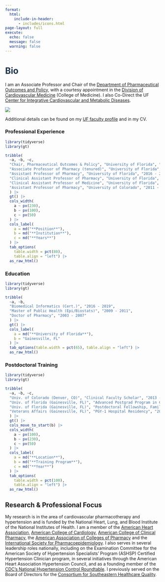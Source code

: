 ```yaml
---
format: 
  html:
    include-in-header: 
      - includes/icons.html
page-layout: full
execute:
  echo: false
  message: false
  warning: false
---
```


# [Bio]{style="color: #1E354B"}

I am an Associate Professor and Chair of the [Department of Pharmaceutical Outcomes and Policy](https://pop.pharmacy.ufl.edu/), with a courtesy appointment in the [Division of Cardiovascular Medicine](https://cardiology.medicine.ufl.edu/) (College of Medicine). I also Co-Direct the UF [Center for Integrative Cardiovascular and Metabolic Diseases](https://cicmd.center.ufl.edu/).

::: column-margin
![](assets/steve_profile.jpg)
:::

Additional details can be found on my [UF faculty profile](https://directory.ufhealth.org/smith-steven-1) and in my CV.

### Professional Experience

```r

library(tidyverse)
library(gt)

tribble(
  ~a, ~b, ~c,
  "Chair, Pharmaceutical Outcomes & Policy", "University of Florida", "2024 - present",
  "Associate Professor of Pharmacy (tenured)", "University of Florida", "2024 - present",
  "Assistant Professor of Pharmacy", "University of Florida", "2016 - 2024",
  "Clinical Assistant Professor of Pharmacy", "University of Florida", "2014 - 2016",
  "Clinical Assistant Professor of Medicine", "University of Florida", "2014 - 2016",
  "Assistant Professor of Pharmacy", "University of Colorado", "2011 - 2014"
  ) |> 
  gt() |> 
  cols_width(
    a ~ px(230),
    b ~ px(100),
    c ~ px(50)
  ) |> 
  cols_label(
    a = md("**Position**"),
    b = md("**Institution**"),
    c = md("**Years**")
  ) |> 
  tab_options(
    table.width = pct(80), 
    table.align = "left") |> 
  as_raw_html()
```

### Education

```r

library(tidyverse)
library(gt)

tribble(
  ~a, ~b,
  "Biomedical Informatics (Cert.)", "2016 - 2019",
  "Master of Public Health (Epi/Biostats)", "2009 - 2011",
  "Doctor of Pharmacy", "2003 - 2007"
  ) |> 
  gt() |> 
  cols_label(
    a = md("**University of Florida**"),
    b = "Gainesville, FL"
  ) |> 
  tab_options(table.width = pct(65), table.align = "left") |> 
  as_raw_html()
```

### Postdoctoral Training

```r

library(tidyverse)
library(gt)

tribble(
  ~a, ~b, ~c,
  "Univ. of Colorado (Denver, CO)", "Clinical Faculty Scholar", "2013 - 2014",
  "Univ. of Florida (Gainesville, FL)", "Advanced Postgrad Program in Clinical Investigation", "2009 - 2011",
  "Univ. of Florida (Gainesville, FL)", "Postdoctoral Fellowship, Family Medicine Research", "2008 - 2011",
  "Veterans Affairs (Gainesville, FL)", "PGY-1 Hospital Residency", "2007 - 2008"
  ) |> 
  gt() |> 
  cols_move_to_start(b) |> 
  cols_width(
    a ~ px(100),
    b ~ px(230),
    c ~ px(50)
  ) |> 
  cols_label(
    a = md("**Location**"),
    b = md("**Training Program**"),
    c = md("**Year**")
  ) |> 
  tab_options(
    table.width = pct(100), 
    table.align = "left") |> 
  as_raw_html()
```

## Research & Professional Focus

My research is in the area of cardiovascular pharmacotherapy and hypertension and is funded by the National Heart, Lung, and Blood Institute of the National Institutes of Health. I am a member of the [American Heart Association](https://www.heart.org/), [American College of Cardiology](https://www.acc.org/), [American College of Clinical Pharmacy](https://www.accp.com/), the [American Association of Colleges of Pharmacy](https://www.aacp.org/) and the [International Society for Pharmacoepidemiology](https://www.pharmacoepi.org/). I also serves in several leadership roles nationally, including on the Examination Committee for the American Society of Hypertension Specialists' Program (ASHSP) Certified Hypertension Clinician program, in several initiatives through the American Heart Association Hypertension Council, and as a founding member of the [CDC's National Hypertension Control Roundtable](https://hypertensioncontrol.org/). I previously served on the Board of Directors for the [Consortium for Southeastern Healthcare Quality](https://www.cosehq.org/).